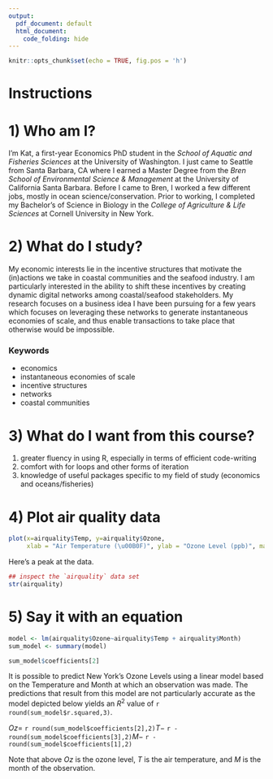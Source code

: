```yaml
---
output:
  pdf_document: default
  html_document:
    code_folding: hide
---
```


```r
knitr::opts_chunk$set(echo = TRUE, fig.pos = 'h')
```

# Instructions

# 1) Who am I?

I'm Kat, a first-year Economics PhD student in the *School of Aquatic and Fisheries Sciences* at the University of Washington. I just came to Seattle from Santa Barbara, CA where I earned a Master Degree from the *Bren School of Environmental Science & Management* at the University of California Santa Barbara. Before I came to Bren, I worked a few different jobs, mostly in ocean science/conservation. Prior to working, I completed my Bachelor's of Science in Biology in the *College of Agriculture & Life Sciences* at Cornell University in New York.

# 2) What do I study?

My economic interests lie in the incentive structures that motivate the (in)actions we take in coastal communities and the seafood industry. I am particularly interested in the ability to shift these incentives by creating dynamic digital networks among coastal/seafood stakeholders. My research focuses on a business idea I have been pursuing for a few years which focuses on leveraging these networks to generate instantaneous economies of scale, and thus enable transactions to take place that otherwise would be impossible.

### Keywords

- economics
- instantaneous economies of scale
- incentive structures
- networks
- coastal communities


# 3) What do I want from this course?

1. greater fluency in using R, especially in terms of efficient code-writing
2. comfort with for loops and other forms of iteration
3. knowledge of useful packages specific to my field of study (economics and oceans/fisheries)


# 4) Plot air quality data

```r

plot(x=airquality$Temp, y=airquality$Ozone,
     xlab = "Air Temperature (\u00B0F)", ylab = "Ozone Level (ppb)", main = "New York Ozone vs. Temperature, May-Sept. 1973")

```

Here's a peak at the data.

```r
## inspect the `airquality` data set
str(airquality)
```

\vspace{0.25in}

# 5) Say it with an equation

```r
model <- lm(airquality$Ozone~airquality$Temp + airquality$Month)
sum_model <- summary(model)

sum_model$coefficients[2]
```
It is possible to predict New York's Ozone Levels using a linear model based on the Temperature and Month at which an observation was made. The predictions that result from this model are not particularly accurate as the model depicted below yields an $R^2$ value of `r round(sum_model$r.squared,3)`.

$Oz =$ `r round(sum_model$coefficients[2],2)`$T-$ `r -round(sum_model$coefficients[3],2)`$M -$ `r -round(sum_model$coefficients[1],2)`

Note that above $Oz$ is the ozone level, $T$ is the air temperature, and $M$ is the month of the observation.